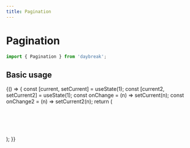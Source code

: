 ```yaml
---
title: Pagination
---
```



# Pagination

```javascript
import { Pagination } from 'daybreak';
```

## Basic usage

<Playground>
{() => {
  const [current, setCurrent] = useState(1);
  const [current2, setCurrent2] = useState(1);
  const onChange = (n) => setCurrent(n);
  const onChange2 = (n) => setCurrent2(n);
  return (
    <div>
      <br />
      <Pagination pageSize={10} total={201} current={current} onChange={onChange} />
      <br />
      <br />
      <Pagination pageSize={10} total={40} current={current2} onChange={onChange2} />
      <br />
      <br />
    </div>
  );
}}
</Playground>
